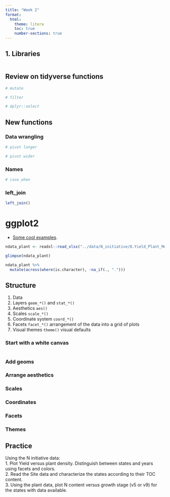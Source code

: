 ```yaml
---
title: "Week 2"
format:
  html:
    theme: litera
    toc: true
    number-sections: true
---
```



## 1. Libraries  
```r

```

## Review on tidyverse functions  
```r
# mutate

# filter

# dplyr::select
```

## New functions  

### Data wrangling  
```r
# pivot longer

# pivot wider
```

### Names   
```r
# case_when


```

### left_join  
```r
left_join()
```

# ggplot2  

- [Some cool examples](https://www.cedricscherer.com/top/dataviz/).  

```r
ndata_plant <- readxl::read_xlsx("../data/N_initiative/8.Yield_Plant_Measurements.xlsx", sheet = 2)

glimpse(ndata_plant)
```

```r
ndata_plant %>% 
  mutate(across(where(is.character), ~na_if(., ".")))
```


## Structure  


1. Data  
2. Layers `geom_*()` and `stat_*()`  
3. Aesthetics `aes()`  
4. Scales `scale_*()`  
5. Coordinate system `coord_*()`  
6. Facets `facet_*()` arrangement of the data into a grid of plots  
7. Visual themes `theme()` visual defaults  

### Start with a white canvas  

```r

```

### Add geoms  


### Arrange aesthetics  


### Scales  


### Coordinates  


### Facets  


### Themes  


## Practice  
Using the N initiative data:   
1. Plot Yield versus plant density. Distinguish between states and years using facets and colors.  
2. Read the Site data and characterize the states according to their TOC content.  
3. Using the plant data, plot N content versus growth stage (v5 or v9) for the states with data available. 

